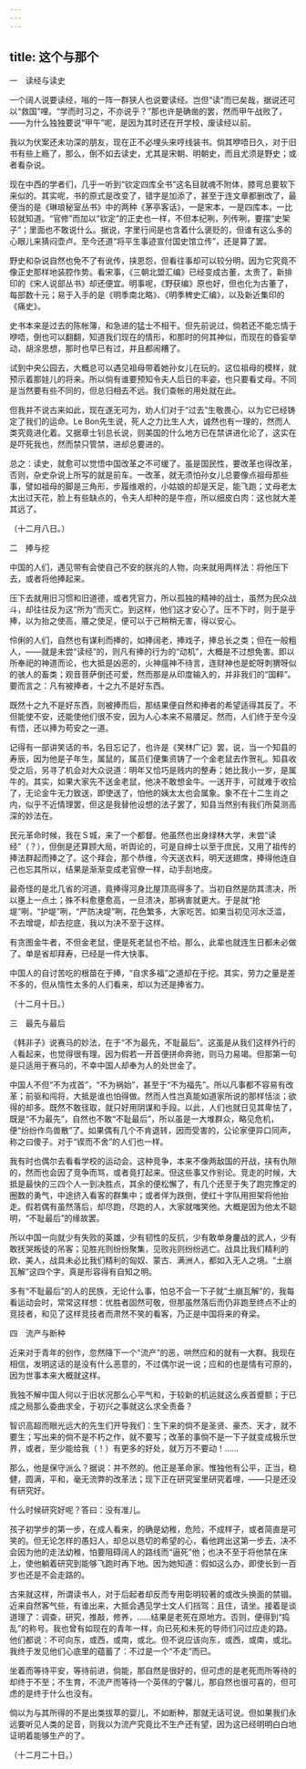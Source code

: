 ```yaml
---
---
---
```

title: 这个与那个
---



一　读经与读史

一个阔人说要读经，嗡的一阵一群狭人也说要读经。岂但“读”而已矣哉，据说还可以“救国”哩。“学而时习之，不亦说乎？”那也许是确凿的罢，然而甲午战败了，——为什么独独要说“甲午”呢，是因为其时还在开学校，废读经以前。

我以为伏案还未功深的朋友，现在正不必埋头来哼线装书。倘其咿唔日久，对于旧书有些上瘾了，那么，倒不如去读史，尤其是宋朝、明朝史，而且尤须是野史；或者看杂说。

现在中西的学者们，几乎一听到“钦定四库全书”这名目就魂不附体，膝弯总要软下来似的。其实呢，书的原式是改变了，错字是加添了，甚至于连文章都删改了，最便当的是《琳琅秘室丛书》中的两种《茅亭客话》，一是宋本，一是四库本，一比较就知道。“官修”而加以“钦定”的正史也一样，不但本纪咧，列传咧，要摆“史架子”；里面也不敢说什么。据说，字里行间是也含着什么褒贬的，但谁有这么多的心眼儿来猜闷壶卢。至今还道“将平生事迹宣付国史馆立传”，还是算了罢。

野史和杂说自然也免不了有讹传，挟恩怨，但看往事却可以较分明，因为它究竟不像正史那样地装腔作势。看宋事，《三朝北盟汇编》已经变成古董，太贵了，新排印的《宋人说部丛书》却还便宜。明事呢，《野获编》原也好，但也化为古董了，每部数十元；易于入手的是《明季南北略》、《明季稗史汇编》，以及新近集印的《痛史》。

史书本来是过去的陈帐簿，和急进的猛士不相干。但先前说过，倘若还不能忘情于咿唔，倒也可以翻翻，知道我们现在的情形，和那时的何其神似，而现在的昏妄举动，胡涂思想，那时也早已有过，并且都闹糟了。

试到中央公园去，大概总可以遇见祖母带着她孙女儿在玩的。这位祖母的模样，就预示着那娃儿的将来。所以倘有谁要预知令夫人后日的丰姿，也只要看丈母。不同是当然要有些不同的，但总归相去不远。我们查帐的用处就在此。

但我并不说古来如此，现在遂无可为，劝人们对于“过去”生敬畏心，以为它已经铸定了我们的运命。Le Bon先生说，死人之力比生人大，诚然也有一理的，然而人类究竟进化着。又据章士钊总长说，则美国的什么地方已在禁讲进化论了，这实在是吓死我也，然而禁只管禁，进却总要进的。

总之：读史，就愈可以觉悟中国改革之不可缓了。虽是国民性，要改革也得改革，否则，杂史杂说上所写的就是前车。一改革，就无须怕孙女儿总要像点祖母那些事，譬如祖母的脚是三角形，步履维艰的，小姑娘的却是天足，能飞跑；丈母老太太出过天花，脸上有些缺点的，令夫人却种的是牛痘，所以细皮白肉：这也就大差其远了。

（十二月八日。）

二　捧与挖

中国的人们，遇见带有会使自己不安的朕兆的人物，向来就用两样法：将他压下去，或者将他捧起来。

压下去就用旧习惯和旧道德，或者凭官力，所以孤独的精神的战士，虽然为民众战斗，却往往反为这“所为”而灭亡。到这样，他们这才安心了。压不下时，则于是乎捧，以为抬之使高，餍之使足，便可以于己稍稍无害，得以安心。

伶俐的人们，自然也有谋利而捧的，如捧阔老，捧戏子，捧总长之类；但在一般粗人，——就是未尝“读经”的，则凡有捧的行为的“动机”，大概是不过想免害。即以所奉祀的神道而论，也大抵是凶恶的，火神瘟神不待言，连财神也是蛇呀刺猬呀似的骇人的畜类；观音菩萨倒还可爱，然而那是从印度输入的，并非我们的“国粹”。要而言之：凡有被捧者，十之九不是好东西。

既然十之九不是好东西，则被捧而后，那结果便自然和捧者的希望适得其反了。不但能使不安，还能使他们很不安，因为人心本来不易餍足。然而，人们终于至今没有悟，还以捧为苟安之一道。

记得有一部讲笑话的书，名目忘记了，也许是《笑林广记》罢，说，当一个知县的寿辰，因为他是子年生，属鼠的，属员们便集资铸了一个金老鼠去作贺礼。知县收受之后，另寻了机会对大众说道：明年又恰巧是贱内的整寿；她比我小一岁，是属牛的。其实，如果大家先不送金老鼠，他决不敢想金牛。一送开手，可就难于收拾了，无论金牛无力致送，即使送了，怕他的姨太太也会属象。象不在十二生肖之内，似乎不近情理罢，但这是我替他设想的法子罢了，知县当然别有我们所莫测高深的妙法在。

民元革命时候，我在Ｓ城，来了一个都督。他虽然也出身绿林大学，未尝“读经”（？），但倒是还算顾大局，听舆论的，可是自绅士以至于庶民，又用了祖传的捧法群起而捧之了。这个拜会，那个恭维，今天送衣料，明天送翅席，捧得他连自己也忘其所以，结果是渐渐变成老官僚一样，动手刮地皮。

最奇怪的是北几省的河道，竟捧得河身比屋顶高得多了。当初自然是防其溃决，所以壅上一点土；殊不料愈壅愈高，一旦溃决，那祸害就更大。于是就“抢堤”咧，“护堤”咧，“严防决堤”咧，花色繁多，大家吃苦。如果当初见河水泛滥，不去增堤，却去挖底，我以为决不至于这样。

有贪图金牛者，不但金老鼠，便是死老鼠也不给。那么，此辈也就连生日都未必做了。单是省却拜寿，已经是一件大快事。

中国人的自讨苦吃的根苗在于捧，“自求多福”之道却在于挖。其实，劳力之量是差不多的，但从惰性太多的人们看来，却以为还是捧省力。

（十二月十日。）

三　最先与最后

《韩非子》说赛马的妙法，在于“不为最先，不耻最后”。这虽是从我们这样外行的人看起来，也觉得很有理。因为假若一开首便拼命奔驰，则马力易竭。但那第一句是只适用于赛马的，不幸中国人却奉为人的处世金了。

中国人不但“不为戎首”，“不为祸始”，甚至于“不为福先”。所以凡事都不容易有改革；前驱和闯将，大抵是谁也怕得做。然而人性岂真能如道家所说的那样恬淡；欲得的却多。既然不敢径取，就只好用阴谋和手段。以此，人们也就日见其卑怯了，既是“不为最先”，自然也不敢“不耻最后”，所以虽是一大堆群众，略见危机，便“纷纷作鸟兽散”了。如果偶有几个不肯退转，因而受害的，公论家便异口同声，称之曰傻子。对于“锲而不舍”的人们也一样。

我有时也偶尔去看看学校的运动会。这种竞争，本来不像两敌国的开战，挟有仇隙的，然而也会因了竞争而骂，或者竟打起来。但这些事又作别论。竞走的时候，大抵是最快的三四个人一到决胜点，其余的便松懈了，有几个还至于失了跑完豫定的圈数的勇气，中途挤入看客的群集中；或者佯为跌倒，使红十字队用担架将他抬走。假若偶有虽然落后，却尽跑，尽跑的人，大家就嗤笑他。大概是因为他太不聪明，“不耻最后”的缘故罢。

所以中国一向就少有失败的英雄，少有韧性的反抗，少有敢单身鏖战的武人，少有敢抚哭叛徒的吊客；见胜兆则纷纷聚集，见败兆则纷纷逃亡。战具比我们精利的欧、美人，战具未必比我们精利的匈奴、蒙古、满洲人，都如入无人之境。“土崩瓦解”这四个字，真是形容得有自知之明。

多有“不耻最后”的人的民族，无论什么事，怕总不会一下子就“土崩瓦解”的，我每看运动会时，常常这样想：优胜者固然可敬，但那虽然落后而仍非跑至终点不止的竞技者，和见了这样竞技者而肃然不笑的看客，乃正是中国将来的脊梁。

四　流产与断种

近来对于青年的创作，忽然降下一个“流产”的恶，哄然应和的就有一大群。我现在相信，发明这话的是没有什么恶意的，不过偶尔说一说；应和的也是情有可原的，因为世事本来大概就这样。

我独不解中国人何以于旧状况那么心平气和，于较新的机运就这么疾首蹙额；于已成之局那么委曲求全，于初兴之事就这么求全责备？

智识高超而眼光远大的先生们开导我们：生下来的倘不是圣贤、豪杰、天才，就不要生；写出来的倘不是不朽之作，就不要写；改革的事倘不是一下子就变成极乐世界，或者，至少能给我（！）有更多的好处，就万万不要动！……

那么，他是保守派么？据说：并不然的。他正是革命家。惟独他有公平，正当，稳健，圆满，平和，毫无流弊的改革法；现下正在研究室里研究着哩，——只是还没有研究好。

什么时候研究好呢？答曰：没有准儿。

孩子初学步的第一步，在成人看来，的确是幼稚，危险，不成样子，或者简直是可笑的。但无论怎样的愚妇人，却总以恳切的希望的心，看他跨出这第一步去，决不会因为他的走法幼稚，怕要阻碍阔人的路线而“逼死”他；也决不至于将他禁在床上，使他躺着研究到能够飞跑时再下地。因为她知道：假如这么办，即使长到一百岁也还是不会走路的。

古来就这样，所谓读书人，对于后起者却反而专用彰明较著的或改头换面的禁锢。近来自然客气些，有谁出来，大抵会遇见学士文人们挡驾：且住，请坐。接着是谈道理了：调查，研究，推敲，修养，……结果是老死在原地方。否则，便得到“捣乱”的称号。我也曾有如现在的青年一样，向已死和未死的导师们问过应走的路。他们都说：不可向东，或西，或南，或北。但不说应该向东，或西，或南，或北。我终于发见他们心底里的蕴蓄了：不过是一个“不走”而已。

坐着而等待平安，等待前进，倘能，那自然是很好的，但可虑的是老死而所等待的却终于不至；不生育，不流产而等待一个英伟的宁馨儿，那自然也很可喜的，但可虑的是终于什么也没有。

倘以为与其所得的不是出类拔萃的婴儿，不如断种，那就无话可说。但如果我们永远要听见人类的足音，则我以为流产究竟比不生产还有望，因为这已经明明白白地证明着能够生产的了。

（十二月二十日。）